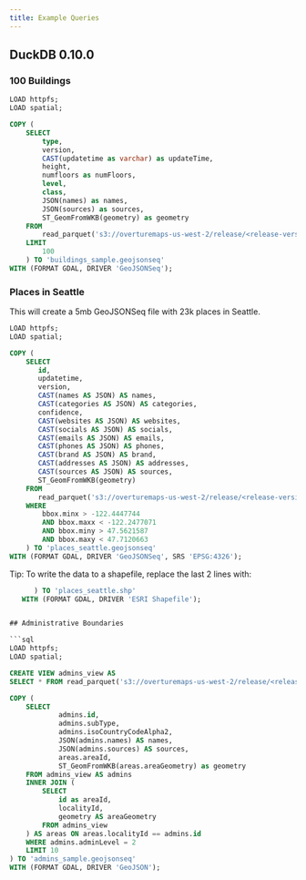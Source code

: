 ```yaml
---
title: Example Queries
---
```


## DuckDB 0.10.0

### 100 Buildings

```sql
LOAD httpfs;
LOAD spatial;

COPY (
    SELECT
        type,
        version,
        CAST(updatetime as varchar) as updateTime,
        height,
        numfloors as numFloors,
        level,
        class,
        JSON(names) as names,
        JSON(sources) as sources,
        ST_GeomFromWKB(geometry) as geometry
    FROM
        read_parquet('s3://overturemaps-us-west-2/release/<release-version>/theme=buildings/type=*/*', hive_partitioning=1)
    LIMIT
        100
    ) TO 'buildings_sample.geojsonseq'
WITH (FORMAT GDAL, DRIVER 'GeoJSONSeq');
```

### Places in Seattle

This will create a 5mb GeoJSONSeq file with 23k places in Seattle.

```sql
LOAD httpfs;
LOAD spatial;

COPY (
    SELECT
       id,
       updatetime,
       version,
       CAST(names AS JSON) AS names,
       CAST(categories AS JSON) AS categories,
       confidence,
       CAST(websites AS JSON) AS websites,
       CAST(socials AS JSON) AS socials,
       CAST(emails AS JSON) AS emails,
       CAST(phones AS JSON) AS phones,
       CAST(brand AS JSON) AS brand,
       CAST(addresses AS JSON) AS addresses,
       CAST(sources AS JSON) AS sources,
       ST_GeomFromWKB(geometry)
    FROM
       read_parquet('s3://overturemaps-us-west-2/release/<release-version>/theme=places/type=*/*', hive_partitioning=1)
    WHERE
        bbox.minx > -122.4447744
        AND bbox.maxx < -122.2477071
        AND bbox.miny > 47.5621587
        AND bbox.maxy < 47.7120663
    ) TO 'places_seattle.geojsonseq'
WITH (FORMAT GDAL, DRIVER 'GeoJSONSeq', SRS 'EPSG:4326');
```

Tip: To write the data to a shapefile, replace the last 2 lines with:
```sql
      ) TO 'places_seattle.shp'
   WITH (FORMAT GDAL, DRIVER 'ESRI Shapefile');


## Administrative Boundaries

```sql
LOAD httpfs;
LOAD spatial;

CREATE VIEW admins_view AS
SELECT * FROM read_parquet('s3://overturemaps-us-west-2/release/<release-version>/theme=admins/type=*/*', filename=true, hive_partitioning=1);

COPY (
    SELECT
            admins.id,
            admins.subType,
            admins.isoCountryCodeAlpha2,
            JSON(admins.names) AS names,
            JSON(admins.sources) AS sources,
            areas.areaId,
            ST_GeomFromWKB(areas.areaGeometry) as geometry
    FROM admins_view AS admins
    INNER JOIN (
        SELECT 
            id as areaId, 
            localityId, 
            geometry AS areaGeometry
        FROM admins_view
    ) AS areas ON areas.localityId == admins.id
    WHERE admins.adminLevel = 2
    LIMIT 10    
) TO 'admins_sample.geojsonseq'
WITH (FORMAT GDAL, DRIVER 'GeoJSON');
```
